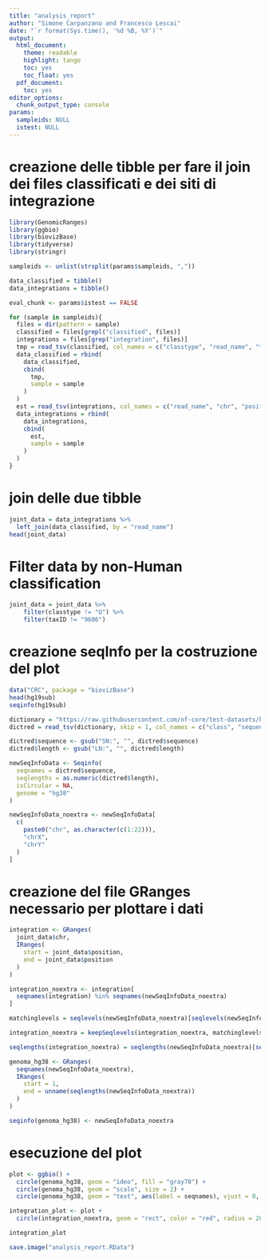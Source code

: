 ```yaml
---
title: "analysis_report"
author: "Simone Carpanzano and Francesco Lescai"
date: "`r format(Sys.time(), '%d %B, %Y')`"
output:
  html_document:
    theme: readable
    highlight: tango
    toc: yes
    toc_float: yes
  pdf_document:
    toc: yes
editor_options:
  chunk_output_type: console
params:
  sampleids: NULL
  istest: NULL
---
```


# creazione delle tibble per fare il join dei files classificati e dei siti di integrazione

```r
library(GenomicRanges)
library(ggbio)
library(biovizBase)
library(tidyverse)
library(stringr)

sampleids <- unlist(strsplit(params$sampleids, ","))

data_classified = tibble()
data_integrations = tibble()

eval_chunk <- params$istest == FALSE

for (sample in sampleids){
  files = dir(pattern = sample)
  classified = files[grepl("classified", files)]
  integrations = files[grep("integration", files)]
  tmp = read_tsv(classified, col_names = c("classtype", "read_name", "taxID", "length", "k-mers info"))
  data_classified = rbind(
    data_classified,
    cbind(
      tmp,
      sample = sample
    )
  )
  est = read_tsv(integrations, col_names = c("read_name", "chr", "position"))
  data_integrations = rbind(
    data_integrations,
    cbind(
      est,
      sample = sample
    )
  )
}
```
# join delle due tibble

```r

joint_data = data_integrations %>%
  left_join(data_classified, by = "read_name")
head(joint_data)
```

# Filter data by non-Human classification

```r

joint_data = joint_data %>%
    filter(classtype != "U") %>%
    filter(taxID != "9606")
```


# creazione seqInfo per la costruzione del plot

```r

data("CRC", package = "biovizBase")
head(hg19sub)
seqinfo(hg19sub)

dictionary = "https://raw.githubusercontent.com/nf-core/test-datasets/hgtseq/testdata/reference/Homo_sapiens_assembly38.dict"
dictred = read_tsv(dictionary, skip = 1, col_names = c("class", "sequence", "length", "m5", "as", "url", "species"))

dictred$sequence <- gsub("SN:", "", dictred$sequence)
dictred$length <- gsub("LN:", "", dictred$length)

newSeqInfoData <- Seqinfo(
  seqnames = dictred$sequence,
  seqlengths = as.numeric(dictred$length),
  isCircular = NA,
  genome = "hg38"
)

newSeqInfoData_noextra <- newSeqInfoData[
  c(
    paste0("chr", as.character(c(1:22))),
    "chrX",
    "chrY"
  )
]
```
# creazione del file GRanges necessario per plottare i dati

```r

integration <- GRanges(
  joint_data$chr,
  IRanges(
    start = joint_data$position,
    end = joint_data$position
  )
)

integration_noextra <- integration[
  seqnames(integration) %in% seqnames(newSeqInfoData_noextra)
]

matchinglevels = seqlevels(newSeqInfoData_noextra)[seqlevels(newSeqInfoData_noextra) %in% seqlevels(integration_noextra)]

integration_noextra = keepSeqlevels(integration_noextra, matchinglevels)

seqlengths(integration_noextra) = seqlengths(newSeqInfoData_noextra)[seqlevels(newSeqInfoData_noextra) %in% seqlevels(integration_noextra)]

genoma_hg38 <- GRanges(
  seqnames(newSeqInfoData_noextra),
  IRanges(
    start = 1,
    end = unname(seqlengths(newSeqInfoData_noextra))
  )
)

seqinfo(genoma_hg38) <- newSeqInfoData_noextra
```
# esecuzione del plot

```r

plot <- ggbio() +
  circle(genoma_hg38, geom = "ideo", fill = "gray70") +
  circle(genoma_hg38, geom = "scale", size = 2) +
  circle(genoma_hg38, geom = "text", aes(label = seqnames), vjust = 0, size = 3)

integration_plot <- plot +
  circle(integration_noextra, geom = "rect", color = "red", radius = 20)

integration_plot
```


```r
save.image("analysis_report.RData")
```
